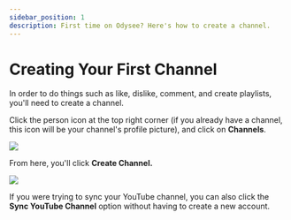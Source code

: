 ```yaml
---
sidebar_position: 1
description: First time on Odysee? Here's how to create a channel.
---
```


# Creating Your First Channel

In order to do things such as like, dislike, comment, and create playlists, you'll need to create a channel.

Click the person icon at the top right corner (if you already have a channel, this icon will be your channel's profile picture), and click on **Channels**.

![](https://i.imgur.com/KB8nfF3.png)

From here, you'll click **Create Channel.**

![](https://i.imgur.com/sq7vGiG.png)

If you were trying to sync your YouTube channel, you can also click the **Sync YouTube Channel** option without having to create a new account.